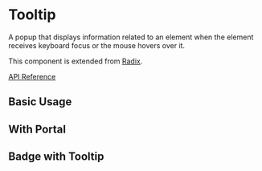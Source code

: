 

<Meta of={Stories} />

# Tooltip

A popup that displays information related to an element when the element receives keyboard focus or the mouse hovers over it.

This component is extended from [Radix](https://www.radix-ui.com/primitives/docs/components/tooltip).

[API Reference](https://www.radix-ui.com/primitives/docs/components/tooltip#api-reference)


## Basic Usage

<Canvas of={Stories.BasicUsage} sourceState="shown" />

## With Portal

<Canvas of={Stories.WithPortal} sourceState="shown" />

## Badge with Tooltip

<Canvas of={Stories.BadgeTooltip}  sourceState="shown" />